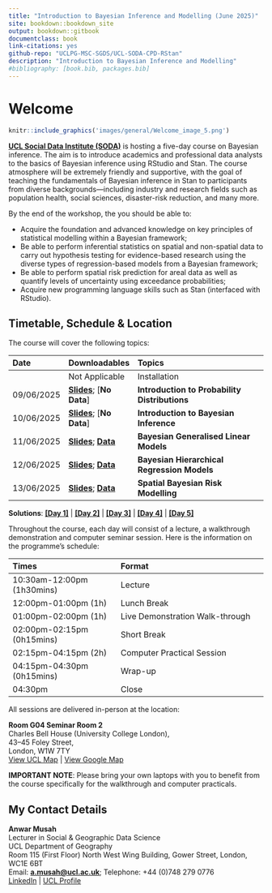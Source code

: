 ```yaml
---
title: "Introduction to Bayesian Inference and Modelling (June 2025)"
site: bookdown::bookdown_site
output: bookdown::gitbook
documentclass: book
link-citations: yes
github-repo: "UCLPG-MSC-SGDS/UCL-SODA-CPD-RStan"
description: "Introduction to Bayesian Inference and Modelling"
#bibliography: [book.bib, packages.bib]
---
```


# Welcome {.unnumbered}

```r
knitr::include_graphics('images/general/Welcome_image_5.png') 
```

[**UCL Social Data Institute (SODA)**](https://www.ucl.ac.uk/social-data/home/social-data-institute) is hosting a five-day course on Bayesian inference. The aim is to introduce academics and professional data analysts to the basics of Bayesian inference using RStudio and Stan. The course atmosphere will be extremely friendly and supportive, with the goal of teaching the fundamentals of Bayesian inference in Stan to participants from diverse backgrounds—including industry and research fields such as population health, social sciences, disaster-risk reduction, and many more.

By the end of the workshop, the you should be able to: 

- Acquire the foundation and advanced knowledge on key principles of statistical modelling within a Bayesian framework; 
- Be able to perform inferential statistics on spatial and non-spatial data to carry out hypothesis testing for evidence-based research using the diverse types of regression-based models from a Bayesian framework; 
- Be able to perform spatial risk prediction for areal data as well as quantify levels of uncertainty using exceedance probabilities; 
- Acquire new programming language skills such as Stan (interfaced with RStudio).

## Timetable, Schedule & Location  {.unnumbered}

The course will cover the following topics:

| **Date**        |**Downloadables**        | **Topics**                                          |
|:----------------|:------------------------|:----------------------------------------------------|
|                 | Not Applicable          | Installation                                        |
| 09/06/2025      | [**Slides**](); [**No Data**]  | **Introduction to Probability Distributions**       |
| 10/06/2025      | [**Slides**](); [**No Data**]  | **Introduction to Bayesian Inference**              |
| 11/06/2025      | [**Slides**](); [**Data**](https://github.com/UCLPG-MSC-SGDS/UCL-SODA-CPD-RStan/raw/main/Datasets%20for%20session%202.zip) | **Bayesian Generalised Linear Models**              |
| 12/06/2025      | [**Slides**](); [**Data**](https://github.com/UCLPG-MSC-SGDS/UCL-SODA-CPD-RStan/raw/main/Datasets%20for%20session%203.zip) | **Bayesian Hierarchical Regression Models**         |
| 13/06/2025      | [**Slides**](); [**Data**](https://github.com/UCLPG-MSC-SGDS/UCL-SODA-CPD-RStan/raw/main/Dataset%20for%20session%204.zip)  | **Spatial Bayesian Risk Modelling**                 |

**Solutions**: [**[Day 1]**]() | [**[Day 2]**]() | [**[Day 3]**]() | [**[Day 4]**]() | [**[Day 5]**]()

Throughout the course, each day will consist of a lecture, a walkthrough demonstration and computer seminar session. Here is the information on the programme's schedule:

| **Times**                                        |**Format**                                                           |
|:-------------------------------------------------|:--------------------------------------------------------------------|
| 10:30am-12:00pm (1h30mins)                       | Lecture                                                             |
| 12:00pm-01:00pm (1h)                             | Lunch Break                                                         |
| 01:00pm-02:00pm (1h)                             | Live Demonstration Walk-through                                      |
| 02:00pm-02:15pm (0h15mins)                       | Short Break                                                         |
| 02:15pm-04:15pm (2h)                             | Computer Practical Session                                          |
| 04:15pm-04:30pm (0h15mins)                       | Wrap-up                                                             |
| 04:30pm                                          | Close                                                               |

All sessions are delivered in-person at the location:

**Room G04 Seminar Room 2** 
</br> Charles Bell House (University College London),
</br> 43–45 Foley Street, 
</br> London, W1W 7TY
</br> [View UCL Map](http://www.ucl.ac.uk/maps/charles-bell-house) | [View Google Map](https://shorturl.at/C6Qm1) 

::: note
**IMPORTANT NOTE**: Please bring your own laptops with you to benefit from the course specifically for the walkthrough and computer practicals.
:::

## My Contact Details {.unnumbered}

**Anwar Musah**
</br> Lecturer in Social & Geographic Data Science
</br> UCL Department of Geography
</br> Room 115 (First Floor) North West Wing Building, Gower Street, London, WC1E 6BT
</br> Email: [**a.musah@ucl.ac.uk**](mailto:a.musah@ucl.ac.uk); Telephone: +44 (0)748 279 0776
</br> [LinkedIn](https://www.linkedin.com/in/anwar-musah-b254a7171/) | [UCL Profile](https://profiles.ucl.ac.uk/66048-anwar-musah)
